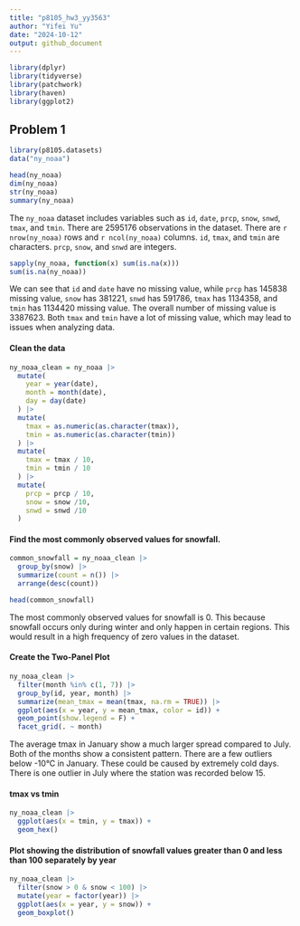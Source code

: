 ```yaml
---
title: "p8105_hw3_yy3563"
author: "Yifei Yu"
date: "2024-10-12"
output: github_document
---
```


```r
library(dplyr)
library(tidyverse) 
library(patchwork)
library(haven)
library(ggplot2)
```


## Problem 1

```r
library(p8105.datasets)
data("ny_noaa")
```

```r
head(ny_noaa)
dim(ny_noaa)
str(ny_noaa)
summary(ny_noaa)
```

The `ny_noaa` dataset includes variables such as `id`, `date`, `prcp`, `snow`, `snwd`, `tmax`, and `tmin`. There are 2595176 observations in the dataset. There are `r nrow(ny_noaa)` rows and `r ncol(ny_noaa)` columns. `id`, `tmax`, and `tmin` are characters. `prcp`, `snow`, and `snwd` are integers.

```r
sapply(ny_noaa, function(x) sum(is.na(x)))
sum(is.na(ny_noaa))
```

We can see that `id` and `date` have no missing value, while `prcp` has 145838 missing value, `snow` has 381221, `snwd` has 591786, `tmax` has 1134358, and `tmin` has 1134420 missing value. The overall number of missing value is 3387623.
Both `tmax` and `tmin` have a lot of missing value, which may lead to issues when analyzing data.

#### Clean the data

```r
ny_noaa_clean = ny_noaa |> 
  mutate(
    year = year(date),
    month = month(date),
    day = day(date)
  ) |> 
  mutate(
    tmax = as.numeric(as.character(tmax)),
    tmin = as.numeric(as.character(tmin))
  ) |> 
  mutate(
    tmax = tmax / 10,
    tmin = tmin / 10
  ) |> 
  mutate(
    prcp = prcp / 10,
    snow = snow /10,
    snwd = snwd /10
  )
```

#### Find the most commonly observed values for snowfall.

```r
common_snowfall = ny_noaa_clean |> 
  group_by(snow) |> 
  summarize(count = n()) |> 
  arrange(desc(count))

head(common_snowfall)
```

The most commonly observed values for snowfall is 0. This because snowfall occurs only during winter and only happen in certain regions. This would result in a high frequency of zero values in the dataset.

#### Create the Two-Panel Plot

```r
ny_noaa_clean |> 
  filter(month %in% c(1, 7)) |> 
  group_by(id, year, month) |> 
  summarize(mean_tmax = mean(tmax, na.rm = TRUE)) |> 
  ggplot(aes(x = year, y = mean_tmax, color = id)) +
  geom_point(show.legend = F) +
  facet_grid(. ~ month)
```

The average tmax in January show a much larger spread compared to July. Both of the months show a consistent pattern. There are a few outliers below -10°C in January. These could be caused by extremely cold days. There is one outlier in July where the station was recorded below 15. 

#### tmax vs tmin

```r
ny_noaa_clean |> 
  ggplot(aes(x = tmin, y = tmax)) +
  geom_hex() 
```


#### Plot showing the distribution of snowfall values greater than 0 and less than 100 separately by year

```r
ny_noaa_clean |> 
  filter(snow > 0 & snow < 100) |> 
  mutate(year = factor(year)) |> 
  ggplot(aes(x = year, y = snow)) +
  geom_boxplot()
```


